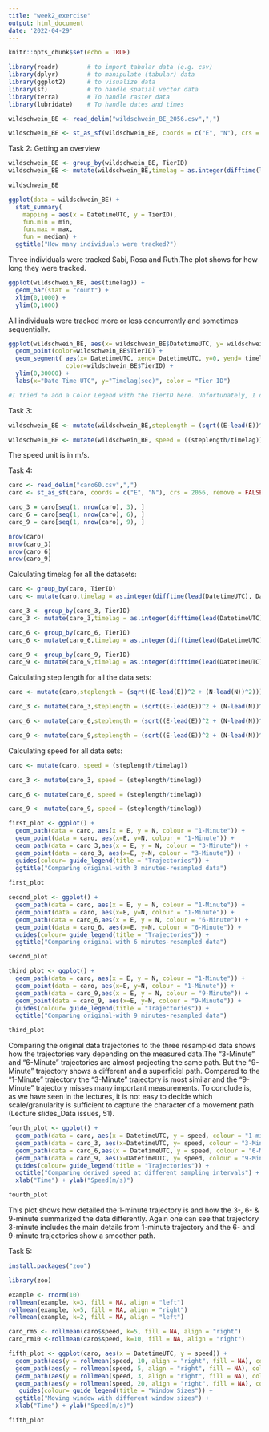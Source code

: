 ```yaml
---
title: "week2_exercise"
output: html_document
date: '2022-04-29'
---
```


```r
knitr::opts_chunk$set(echo = TRUE)
```

```r
library(readr)        # to import tabular data (e.g. csv)
library(dplyr)        # to manipulate (tabular) data
library(ggplot2)      # to visualize data
library(sf)           # to handle spatial vector data
library(terra)        # To handle raster data
library(lubridate)    # To handle dates and times
```

```r
wildschwein_BE <- read_delim("wildschwein_BE_2056.csv",",") 

wildschwein_BE <- st_as_sf(wildschwein_BE, coords = c("E", "N"), crs = 2056, remove = FALSE)
```

Task 2: Getting an overview
```r
wildschwein_BE <- group_by(wildschwein_BE, TierID)
wildschwein_BE <- mutate(wildschwein_BE,timelag = as.integer(difftime(lead(DatetimeUTC),DatetimeUTC, units = "secs")))

wildschwein_BE
```


```r
ggplot(data = wildschwein_BE) +
  stat_summary(
    mapping = aes(x = DatetimeUTC, y = TierID),
    fun.min = min,
    fun.max = max,
    fun = median) +
  ggtitle("How many individuals were tracked?")
```
Three individuals were tracked Sabi, Rosa and Ruth.The plot shows for how long they were tracked.

```r
ggplot(wildschwein_BE, aes(timelag)) +
  geom_bar(stat = "count") +
  xlim(0,1000) +
  ylim(0,1000) 

```
All individuals were tracked more or less concurrently and sometimes sequentially.

```r
ggplot(wildschwein_BE, aes(x= wildschwein_BE$DatetimeUTC, y= wildschwein_BE$timelag)) +
  geom_point(color=wildschwein_BE$TierID) + 
  geom_segment( aes(x= DatetimeUTC, xend= DatetimeUTC, y=0, yend= timelag, color = wildschwein_BE$TierID),
                color=wildschwein_BE$TierID) +
  ylim(0,30000) +
  labs(x="Date Time UTC", y="Timelag(sec)", color = "Tier ID")

#I tried to add a Color Legend with the TierID here. Unfortunately, I don't really get it how I have to do it.

```

Task 3:
```r
wildschwein_BE <- mutate(wildschwein_BE,steplength = (sqrt((E-lead(E))^2 + (N-lead(N))^2)))

```

```r
wildschwein_BE <- mutate(wildschwein_BE, speed = ((steplength/timelag)))

```
The speed unit is in m/s.

Task 4:
```r
caro <- read_delim("caro60.csv",",") 
caro <- st_as_sf(caro, coords = c("E", "N"), crs = 2056, remove = FALSE)
```

```r
caro_3 = caro[seq(1, nrow(caro), 3), ]
caro_6 = caro[seq(1, nrow(caro), 6), ]
caro_9 = caro[seq(1, nrow(caro), 9), ]

nrow(caro)
nrow(caro_3)
nrow(caro_6)
nrow(caro_9)
```

Calculating timelag for all the datasets:
```r
caro <- group_by(caro, TierID)
caro <- mutate(caro,timelag = as.integer(difftime(lead(DatetimeUTC), DatetimeUTC, units = "secs")))

caro_3 <- group_by(caro_3, TierID)
caro_3 <- mutate(caro_3,timelag = as.integer(difftime(lead(DatetimeUTC),DatetimeUTC, units = "secs")))

caro_6 <- group_by(caro_6, TierID)
caro_6 <- mutate(caro_6,timelag = as.integer(difftime(lead(DatetimeUTC),DatetimeUTC, units = "secs")))

caro_9 <- group_by(caro_9, TierID)
caro_9 <- mutate(caro_9,timelag = as.integer(difftime(lead(DatetimeUTC),DatetimeUTC, units = "secs")))
```

Calculating step length for all the data sets:
```r
caro <- mutate(caro,steplength = (sqrt((E-lead(E))^2 + (N-lead(N))^2)))

caro_3 <- mutate(caro_3,steplength = (sqrt((E-lead(E))^2 + (N-lead(N))^2)))

caro_6 <- mutate(caro_6,steplength = (sqrt((E-lead(E))^2 + (N-lead(N))^2)))

caro_9 <- mutate(caro_9,steplength = (sqrt((E-lead(E))^2 + (N-lead(N))^2)))
```

Calculating speed for all data sets:
```r
caro <- mutate(caro, speed = (steplength/timelag))

caro_3 <- mutate(caro_3, speed = (steplength/timelag))

caro_6 <- mutate(caro_6, speed = (steplength/timelag))

caro_9 <- mutate(caro_9, speed = (steplength/timelag))
```


```r
first_plot <- ggplot() +
  geom_path(data = caro, aes(x = E, y = N, colour = "1-Minute")) +
  geom_point(data = caro, aes(x=E, y=N, colour = "1-Minute")) +
  geom_path(data = caro_3,aes(x = E, y = N, colour = "3-Minute")) +
  geom_point(data = caro_3, aes(x=E, y=N, colour = "3-Minute")) +
  guides(colour= guide_legend(title = "Trajectories")) +
  ggtitle("Comparing original-with 3 minutes-resampled data")
  
first_plot
```

```r
second_plot <- ggplot() +
  geom_path(data = caro, aes(x = E, y = N, colour = "1-Minute")) +
  geom_point(data = caro, aes(x=E, y=N, colour = "1-Minute")) +
  geom_path(data = caro_6,aes(x = E, y = N, colour = "6-Minute")) +
  geom_point(data = caro_6, aes(x=E, y=N, colour = "6-Minute")) +
  guides(colour= guide_legend(title = "Trajectories")) +
  ggtitle("Comparing original-with 6 minutes-resampled data")

second_plot
```

```r
third_plot <- ggplot() +
  geom_path(data = caro, aes(x = E, y = N, colour = "1-Minute")) +
  geom_point(data = caro, aes(x=E, y=N, colour = "1-Minute")) +
  geom_path(data = caro_9,aes(x = E, y = N, colour = "9-Minute")) +
  geom_point(data = caro_9, aes(x=E, y=N, colour = "9-Minute")) +
  guides(colour= guide_legend(title = "Trajectories")) +
  ggtitle("Comparing original-with 9 minutes-resampled data")

third_plot
```

 Comparing the original data trajectories to the three resampled data shows how the trajectories vary depending on the measured data.The "3-Minute" and "6-Minute" trajectories are almost projecting the same path. But the "9-Minute" trajectory shows a different and a superficiel path. Compared to the "1-Minute" trajectory the "3-Minute" trajectory is most similar and the "9-Minute" trajectory misses many important measurements. To conclude is, as we have seen in the lectures, it is not easy to decide which scale/granularity is sufficient to capture the character of a movement path (Lecture slides_Data issues, 51).

```r
fourth_plot <- ggplot() +
  geom_path(data = caro, aes(x = DatetimeUTC, y = speed, colour = "1-minute")) +
  geom_path(data = caro_3, aes(x=DatetimeUTC, y= speed, colour = "3-Minute")) +
  geom_path(data = caro_6,aes(x = DatetimeUTC, y = speed, colour = "6-Minute")) +
  geom_path(data = caro_9, aes(x=DatetimeUTC, y= speed, colour = "9-Minute")) +
  guides(colour= guide_legend(title = "Trajectories")) +
  ggtitle("Comparing derived speed at different sampling intervals") +
  xlab("Time") + ylab("Speed(m/s)")

fourth_plot
```
This plot shows how detailed the 1-minute trajectory is and how the 3-, 6- & 9-minute summarized the data differently. Again one can see that trajectory 3-minute includes the main details from 1-minute trajectory and the 6- and 9-minute trajectories show a smoother path.

Task 5:

```r
install.packages("zoo")
```

```r
library(zoo)

example <- rnorm(10)
rollmean(example, k=3, fill = NA, align = "left")
rollmean(example, k=5, fill = NA, align = "right")
rollmean(example, k=2, fill = NA, align = "left")
```

```r

caro_rm5 <- rollmean(caro$speed, k=5, fill = NA, align = "right")
caro_rm10 <-rollmean(caro$speed, k=10, fill = NA, align = "right")
```


```r
fifth_plot <- ggplot(caro, aes(x = DatetimeUTC, y = speed)) +
  geom_path(aes(y = rollmean(speed, 10, align = "right", fill = NA), colour = "K10")) +
  geom_path(aes(y = rollmean(speed, 5, align = "right", fill = NA), colour = "K5")) +
  geom_path(aes(y = rollmean(speed, 3, align = "right", fill = NA), colour = "K3")) +
  geom_path(aes(y = rollmean(speed, 20, align = "right", fill = NA), colour = "K20")) +
   guides(colour= guide_legend(title = "Window Sizes")) +
  ggtitle("Moving window with different window sizes") +
  xlab("Time") + ylab("Speed(m/s)")

fifth_plot
```







